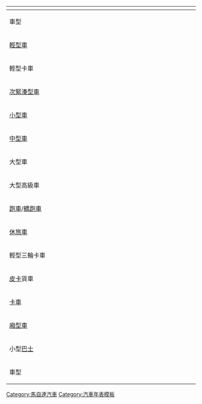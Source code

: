 {| class="navbox collapsible autocollapse"
!colspan="44"| {{Tnavbar-collapsible| [[馬自達]]車款發展時間表（1960年至1989年）— [[Template:Mazda|<small>較近年代</small> »]] | Mazda early}}
|- bgcolor=#EFEFEF
|rowspan= 2 width=10%| 車型
|colspan=13| 1960年代
|colspan=15| 1970年代
|colspan=15| 1980年代
|- bgcolor=#EFEFEF
|width=3%|0|| width=3%|1|| colspan=2 width=3%|2|| width=3%|3|| width=3%|4|| width=3%|5|| width=3%|6|| width=3%|7|| colspan=2 width=3%|8|| colspan=2 width=3%|9
| width=3%|0|| width=3%|1|| colspan=2 width=3%|2|| width=3%|3|| width=3%|4|| colspan=2 width=3%|5|| colspan=2 width=3%|6|| colspan=2 width=3%|7|| colspan=2 width=3%|8|| width=3%|9
| colspan=2 width=3%|0|| colspan=2 width=3%|1|| colspan=2 width=3%|2|| width=3%|3|| width=3%|4|| colspan=2 width=3%|5|| width=3%|6|| width=3%|7|| colspan=2 width=3%|8|| width=3%|9
|- bgcolor=#E0E0E0
|bgcolor=#EFEFEF rowspan=2| [[輕型車]]
|colspan=13 bgcolor=#C0C0C0| [[馬自達R360 Coupe|R360 Coupé]]
|colspan=15 |
|colspan=15 |
|- bgcolor=#E0E0E0
|colspan=2 |
|colspan=12 bgcolor=#C0C0C0| [[馬自達Carol#第一代（1962年-1970年）|Carol]]
|colspan=1 |
|colspan=8 bgcolor=#C0C0C0| [[馬自達Chantez|Chantez]]
|colspan=19 |
|colspan=1  bgcolor=#C0C0C0| [[馬自達Carol#第二代（AA5PA型/AA6PA型 1989年-1995年）|Carol]]
|- bgcolor=#E0E0E0
|bgcolor=#EFEFEF rowspan=2| 輕型卡車
|
|colspan=8 bgcolor=#C0C0C0| [[馬自達B360|B360/B600]]
|colspan=13 bgcolor=#C0C0C0| [[馬自達Porter|Porter]]
|colspan=6 |
|colspan=15 |
|- bgcolor=#E0E0E0
|colspan=11 |
|colspan=31 bgcolor=#C0C0C0| [[馬自達Porter#Porter Cab（1969年至1989年）|Porter Cab]]
|bgcolor=#C0C0C0| [[馬自達Scrum#第一代（1989年-1991年）|Scrum]]
|- bgcolor=#E0E0E0
|bgcolor=#EFEFEF | [[次緊湊型車]]
|colspan=3 |
|colspan=3 bgcolor=#C0C0C0| [[馬自達Carol#Carol 600 （1962年-1964年）|Carol 600]]
|colspan=7 |
|colspan=15 |
|colspan=10 |
|colspan=5 bgcolor=#C0C0C0| [[福特Festiva|121/Festiva]]
|- bgcolor=#E0E0E0
|bgcolor=#EFEFEF rowspan=2| [[緊湊型車|小型車]]
|colspan=4|
|colspan=4 bgcolor=#C0C0C0 | [[馬自達323#第一代（1963年-1968年）|Familia]]
|colspan=6 bgcolor=#C0C0C0 | [[馬自達323#第二代（1967年-1978年）|Familia/Presto]]
|colspan=4 bgcolor=#C0C0C0| [[馬自達323#第三代（1973年-1977年）|Familia/Mizer]]
|colspan=6 bgcolor=#C0C0C0| [[馬自達323#第四代（1977年-1980年）|Familia/323]]
|colspan=10 bgcolor=#C0C0C0| [[馬自達323#第五代（1980年-1985年）|Familia/323]]
|colspan=9 bgcolor=#C0C0C0| [[馬自達323#第六代（1985年-1994年）|Familia/323]]
|- bgcolor=#E0E0E0
|colspan=13|
|
|colspan=12 bgcolor=#C0C0C0| [[馬自達Grand Familia|Grand Familia]] / [[馬自達RX-3|RX-3/Savanna]]
|colspan=2|
|colspan=11|
|colspan=4 bgcolor=#C0C0C0| [[馬自達Etude|Étude]]
|- bgcolor=#E0E0E0
|bgcolor=#EFEFEF rowspan=2| [[中型車]]
|colspan=13|
|colspan=13 bgcolor=#C0C0C0| [[馬自達626#第一代（SNA/S122A系　1970年-1974年）|Capella/616]] / [[馬自達RX-2|RX-2]]
|colspan=7 bgcolor=#C0C0C0| [[馬自達626#第二代（CB125系　1974年-1978年）|Capella/626]]
|colspan=6 bgcolor=#C0C0C0| [[馬自達626#第三代（CB系　1978年-1982年）|Capella/626]]
|colspan=4 bgcolor=#C0C0C0| [[馬自達626#第四代（GC系　1982年-1987年）|Capella/626]]
|- bgcolor=#E0E0E0
|colspan=7|
|colspan=9 bgcolor=#C0C0C0| [[馬自達Luce#第一代（1966年-1972年）|Luce/1500/1800]]/[[馬自達Luce Rotary Coupe|R130]]
|colspan=8 bgcolor=#C0C0C0| [[馬自達Luce#第二代（1972年-1978年）|Luce]]/[[馬自達RX-4|RX-4]]/[[馬自達929#第一代（1973年至1981年）|929]]
|colspan=4|
|colspan=13|
|colspan=2 bgcolor=#C0C0C0| [[馬自達Persona|Persona]]
|- bgcolor=#E0E0E0
|bgcolor=#EFEFEF rowspan=2| 大型車
|colspan=13 rowspan=2|
|colspan=11|
|colspan=7 bgcolor=#C0C0C0| [[馬自達Luce#第三代（1977年-1981年）|Luce/RX-9]]
|colspan=7 bgcolor=#C0C0C0| [[馬自達Luce#第四代（1981年-1986年）|Luce]] / [[馬自達929#第二代（1981年至1986年）|929]]
|colspan=5 bgcolor=#C0C0C0| [[馬自達Luce#第五代（1986年-1991年）|Luce]] / [[馬自達929#第三代（1986年至1991年）|929]]
|- bgcolor=#E0E0E0
|colspan=6|
|colspan=10 bgcolor=#C0C0C0| [[馬自達Cosmo|Cosmo/121/RX-5]]
|colspan=14 bgcolor=#C0C0C0| [[馬自達Cosmo|Cosmo]] / [[馬自達929#第二代（1981年至1986年）|929 Coupé]]
|- bgcolor=#E0E0E0
|bgcolor=#EFEFEF| 大型高級車
|colspan=13|
|colspan=6|
|colspan=8 bgcolor=#C0C0C0| [[馬自達Roadpacer|Roadpacer]]
|
|colspan=15|
|- bgcolor=#E0E0E0
|bgcolor=#EFEFEF rowspan=2| [[跑車]]/[[轎跑車]]
|colspan=10|
|colspan=8 bgcolor=#C0C0C0| [[馬自達R100|Familia Rotary Coupe/R100]]
|colspan=10|
|colspan=14|
|bgcolor=#C0C0C0| [[馬自達MX-5|MX-5]]
|- bgcolor=#E0E0E0
|colspan=8|
|colspan=9 bgcolor=#C0C0C0| [[馬自達Cosmo|Cosmo Sport]]
|colspan=8|
|colspan=12 bgcolor=#C0C0C0| [[馬自達RX-7#第一代SA22C/FB3S型（1978-1985年）|RX-7 SA/FB]]
|colspan=6 bgcolor=#C0C0C0| [[馬自達RX-7#第二代FC3S型（1985-1991年）/ FC3C型敞篷車型（1987-1992年）|RX-7 FC]]
|- bgcolor=#E0E0E0
|bgcolor=#EFEFEF | [[多功能休旅車|休旅車]]
|colspan=13|
|colspan=15|
|colspan=13|
|colspan=2 bgcolor=#C0C0C0| [[馬自達MPV#第一代（1988年-1999年，日本：1990年-1999年）|MPV]]
|- bgcolor=#E0E0E0
|bgcolor=#EFEFEF| 輕型三輪卡車
|colspan=20 bgcolor=#C0C0C0| [[馬自達K360|K360]]/[[馬自達T600|T600]]/[[馬自達T1500|T1500]]/[[馬自達T2000|T2000]]
|colspan=23|
|- bgcolor=#E0E0E0
|bgcolor=#EFEFEF rowspan=2| [[皮卡]]貨車
|
|colspan=5 bgcolor=#C0C0C0| [[馬自達B系列|B1500]]
|colspan=18 bgcolor=#C0C0C0| [[馬自達B系列|Proceed/B系列]]
|colspan=12 bgcolor=#C0C0C0| [[馬自達B系列|Proceed/B系列]]
|colspan=7 bgcolor=#C0C0C0| [[馬自達B系列|Proceed/B系列]]
|- bgcolor=#E0E0E0
|colspan=13|
|colspan=4|
|colspan=7 bgcolor=#C0C0C0| [[馬自達Rotary Pickup|Rotary Pickup]]
|colspan=19|
|- bgcolor=#E0E0E0
|bgcolor=#EFEFEF| [[載貨汽車|卡車]]
|colspan=3 bgcolor=#C0C0C0| [[馬自達Romper|Romper]]
|colspan=8 bgcolor=#C0C0C0| [[馬自達Kraft|Kraft]]
|colspan=1|
|colspan=14 bgcolor=#C0C0C0| [[馬自達Boxer|Boxer]]/[[馬自達Titan|Titan]]
|colspan=13 bgcolor=#C0C0C0| [[馬自達Titan|Titan]]
|colspan=4 bgcolor=#C0C0C0| [[馬自達Titan|Titan]]
|- bgcolor=#E0E0E0
|bgcolor=#EFEFEF| [[廂型車]]
|colspan=7|
|colspan=14 bgcolor=#C0C0C0| [[馬自達Bongo#第一代（1966年至1975年）|Bongo F800/F1000]]
|colspan=3|
|colspan=10 bgcolor=#C0C0C0| [[馬自達Bongo#第二代（BA2型 1977年至1983年）|Bongo]]
|colspan=9 bgcolor=#C0C0C0| [[馬自達Bongo#第三代（1983年至1999年）|Bongo]]
|- bgcolor=#E0E0E0
|bgcolor=#EFEFEF| 小型[[巴士]]
|colspan=6|
|colspan=9 bgcolor=#C0C0C0| [[馬自達Light Bus|Light Bus]]
|colspan=28 bgcolor=#C0C0C0| [[馬自達Parkway|Parkway]]
|- bgcolor=#EFEFEF
|rowspan= 2 width=10%| 車型
|width=3%|0|| width=3%|1|| colspan=2 width=3%|2|| width=3%|3|| width=3%|4|| width=3%|5|| width=3%|6|| width=3%|7|| colspan=2 width=3%|8|| colspan=2 width=3%|9
| width=3%|0|| width=3%|1|| colspan=2 width=3%|2|| width=3%|3|| width=3%|4|| colspan=2 width=3%|5|| colspan=2 width=3%|6|| colspan=2 width=3%|7|| colspan=2 width=3%|8|| width=3%|9
| colspan=2 width=3%|0|| colspan=2 width=3%|1|| colspan=2 width=3%|2|| width=3%|3|| width=3%|4|| colspan=2 width=3%|5|| width=3%|6|| width=3%|7|| colspan=2 width=3%|8|| width=3%|9
|- bgcolor=#EFEFEF
|colspan=13| 1960
|colspan=15| 1970
|colspan=15| 1980
|}<noinclude>
[[Category:馬自達汽車]]
[[Category:汽車年表模板]]

</noinclude>